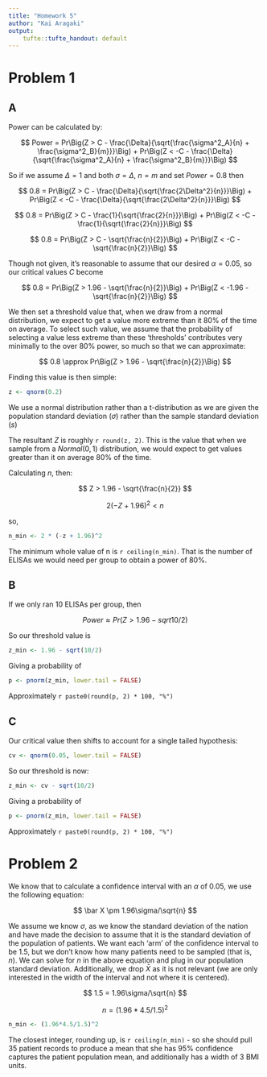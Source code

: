 ```yaml
---
title: "Homework 5"
author: "Kai Aragaki"
output:
    tufte::tufte_handout: default
---
```


# Problem 1

## A

Power can be calculated by:

$$
Power = Pr\Big(Z > C - \frac{\Delta}{\sqrt{\frac{\sigma^2_A}{n} + \frac{\sigma^2_B}{m}}}\Big) + Pr\Big(Z < -C - \frac{\Delta}{\sqrt{\frac{\sigma^2_A}{n} + \frac{\sigma^2_B}{m}}}\Big)
$$

So if we assume $\Delta = 1$ and both $\sigma = \Delta$, $n = m$ and set $Power = 0.8$  then

$$
0.8 = Pr\Big(Z > C - \frac{\Delta}{\sqrt{\frac{2\Delta^2}{n}}}\Big) + Pr\Big(Z < -C - \frac{\Delta}{\sqrt{\frac{2\Delta^2}{n}}}\Big)
$$

$$
0.8 = Pr\Big(Z > C - \frac{1}{\sqrt{\frac{2}{n}}}\Big) + Pr\Big(Z < -C - \frac{1}{\sqrt{\frac{2}{n}}}\Big)
$$

$$
0.8 = Pr\Big(Z > C - \sqrt{\frac{n}{2}}\Big) + Pr\Big(Z < -C - \sqrt{\frac{n}{2}}\Big)
$$

Though not given, it's reasonable to assume that our desired $\alpha = 0.05$, so our critical values $C$ become

$$
0.8 = Pr\Big(Z > 1.96 - \sqrt{\frac{n}{2}}\Big) + Pr\Big(Z < -1.96 - \sqrt{\frac{n}{2}}\Big)
$$

We then set a threshold value that, when we draw from a normal distribution, we expect to get a value more extreme than it 80% of the time on average. To select such value, we assume that the probability of selecting a value less extreme than these 'thresholds' contributes very minimally to the over 80% power, so much so that we can approximate:

$$
0.8 \approx Pr\Big(Z > 1.96 - \sqrt{\frac{n}{2}}\Big)
$$

Finding this value is then simple:

```r
z <- qnorm(0.2)
```

We use a normal distribution rather than a t-distribution as we are given the population standard deviation ($\sigma$) rather than the sample standard deviation ($s$)

The resultant $Z$ is roughly `r round(z, 2)`. This is the value that when we sample from a $Normal(0,1)$ distribution, we would expect to get values greater than it on average 80% of the time.

Calculating $n$, then:

$$
Z > 1.96 - \sqrt{\frac{n}{2}}
$$

$$
2(-Z + 1.96)^2 < n 
$$

so,

```r
n_min <- 2 * (-z + 1.96)^2
```

The minimum whole value of n is `r ceiling(n_min)`. That is the number of ELISAs we would need per group to obtain a power of 80%.


## B

If we only ran 10 ELISAs per group, then


$$
Power \approx Pr(Z > 1.96 - sqrt{10/2})
$$

So our threshold value is 

```r
z_min <- 1.96 - sqrt(10/2)
```

Giving a probability of 

```r
p <- pnorm(z_min, lower.tail = FALSE)
```

Approximately `r paste0(round(p, 2) * 100, "%")`

## C

Our critical value then shifts to account for a single tailed hypothesis:

```r
cv <- qnorm(0.05, lower.tail = FALSE)
```

So our threshold is now:

```r
z_min <- cv - sqrt(10/2)
```

Giving a probability of 

```r
p <- pnorm(z_min, lower.tail = FALSE)
```

Approximately `r paste0(round(p, 2) * 100, "%")`

# Problem 2

We know that to calculate a confidence interval with an $\alpha$ of 0.05, we use the following equation:

$$
\bar X \pm 1.96\sigma/\sqrt{n}
$$

We assume we know $\sigma$, as we know the standard deviation of the nation and have made the decision to assume that it is the standard deviation of the population of patients. We want each 'arm' of the confidence interval to be 1.5, but we don't know how many patients need to be sampled (that is, $n$). We can solve for $n$ in the above equation and plug in our population standard deviation. Additionally, we drop $\bar X$ as it is not relevant (we are only interested in the width of the interval and not where it is centered).

$$
1.5 = 1.96\sigma/\sqrt{n}
$$

$$
n = (1.96*4.5/1.5)^2
$$

```r
n_min <- (1.96*4.5/1.5)^2
```

The closest integer, rounding up, is `r ceiling(n_min)` - so she should pull 35 patient records to produce a mean that she has 95% confidence captures the patient population mean, and additionally has a width of 3 BMI units. 

